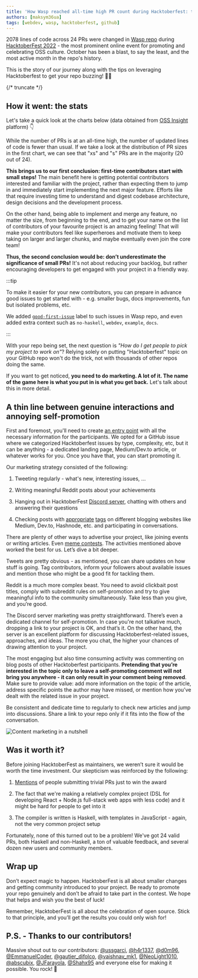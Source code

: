 ```yaml
---
title: 'How Wasp reached all-time high PR count during Hacktoberfest: tips for OSS maintainers'
authors: [maksym36ua]
tags: [webdev, wasp, hacktoberfest, github]
---
```




2078 lines of code across 24 PRs were changed in [Wasp repo](https://github.com/wasp-lang/wasp) during [HacktoberFest 2022](https://hacktoberfest.com/) - the most prominent online event for promoting and celebrating OSS culture. October has been a blast, to say the least, and the most active month in the repo's history.

This is the story of our journey along with the tips on leveraging Hacktoberfest to get your repo buzzing! 🐝🐝

{/* truncate */}

## How it went: the stats

Let's take a quick look at the charts below (data obtained from [OSS Insight](https://ossinsight.io/analyze/wasp-lang/wasp) platform) 👇

<ImgWithCaption alt="PR history" source="img/hacktoberfest-wrap-up/pr-history.png" caption="24 contributor PRs in Oct, an all-time high!" />

<ImgWithCaption alt="Lines of code changes" source="img/hacktoberfest-wrap-up/code-lines-history.png" caption="On the other hand, number of changed LoC isn't that huge" />

While the number of PRs is at an all-time high, the number of updated lines of code is fewer than usual. If we take a look at the distribution of PR sizes in the first chart, we can see that "xs" and "s" PRs are in the majority (20 out of 24).

**This brings us to our first conclusion: first-time contributors start with small steps!** The main benefit here is getting potential contributors interested and familiar with the project, rather than expecting them to jump in and
immediately start implementing the next major feature. Efforts like that require investing time to understand and digest codebase architecture, design decisions and the development process.

On the other hand, being able to implement and merge any feature, no matter the size, from beginning to the end, and to get your name on the list of contributors of your favourite project is an amazing feeling! That will make your contributors feel like superheroes and motivate them to keep taking on larger and larger chunks, and maybe eventually even join the core team!

**Thus, the second conclusion would be: don’t underestimate the significance of small PRs!** It's not about reducing your backlog, but rather encouraging developers to get engaged with your project in a friendly way.

:::tip

To make it easier for your new contributors, you can prepare in advance good issues to get started with - e.g. smaller bugs, docs improvements, fun but isolated problems, etc.

We added [`good-first-issue`](https://github.com/wasp-lang/wasp/issues?q=is%3Aissue+is%3Aopen+label%3A%22good+first+issue%22) label to such issues in Wasp repo, and even added extra context such as `no-haskell`, `webdev`, `example`, `docs`.

:::

With your repo being set, the next question is _"How do I get people to pick my project to work on"_? Relying solely
on putting "Hacktoberfest" topic on your GitHub repo won't do the trick, not with thousands of other repos doing the same.

If you want to get noticed, **you need to do marketing. A lot of it. The name of the game here is what you put in is what you get back.** Let's talk about this in more detail.

## A thin line between genuine interactions and annoying self-promotion

First and foremost, you'll need to create [an entry point](https://github.com/wasp-lang/wasp/issues/735) with all the necessary information for the participants. We opted for a GitHub issue where we categorized Hacktoberfest issues by type, complexity, etc, but it can be anything - a dedicated landing page, Medium/Dev.to article, or whatever works for you. Once you have that, you can start promoting it.

<ImgWithCaption alt="Hacktoberfest entry point - gh issue" source="img/hacktoberfest-wrap-up/hf-gh-entry-point.png" caption="Our entry point for Hacktoberfest" />

Our marketing strategy consisted of the following:

1. Tweeting regularly - what's new, interesting issues, ...

2. Writing meaningful Reddit posts about your achievements

3. Hanging out in HacktoberFest [Discord server](https://discord.com/invite/hacktoberfest), chatting with others and answering their questions

4. Checking posts with [appropriate](https://dev.to/t/hacktoberfest) [tags](https://medium.com/tag/hacktoberfest2022) on different blogging websites like Medium, Dev.to, Hashnode, etc. and participating in conversations.

There are plenty of other ways to advertise your project, like joining events or writing articles. Even [meme contests](https://github.com/dailydotdev/memetoberfest). The activities mentioned above worked the best for us. Let’s dive a bit deeper.

Tweets are pretty obvious - as mentioned, you can share updates on how stuff is going. Tag contributors, inform your followers about available issues and mention those who might be a good fit for tackling them.

Reddit is a much more complex beast. You need to avoid clickbait post titles, comply with subreddit rules on self-promotion and try to give meaningful info to the community simultaneously. Take less than you give, and you’re good.

<ImgWithCaption alt="posting on reddit" source="img/hacktoberfest-wrap-up/oss-reddit-post.png" caption="How posting on Reddit feels" />

The Discord server marketing was pretty straightforward. There’s even a dedicated channel for self-promotion. In case you're not talkative much, dropping a link to your project is OK, and that’s it. On the other hand, the server is an excellent platform for discussing Hacktoberfest-related issues, approaches, and ideas. The more you chat, the higher your chances of drawing attention to your project.

The most engaging but also time consuming activity was commenting on blog posts of other Hacktoberfest participants. **Pretending that you’re interested in the topic only to leave a self-promoting comment will not bring you anywhere - it can only result in your comment being removed**. Make sure to provide value: add more information on the topic of the article, address specific points the author may have missed, or mention how you’ve dealt with the related issue in your project.

Be consistent and dedicate time to regularly to check new articles and jump into discussions. Share a link to your repo only if it fits into the flow of the conversation.

![Content marketing in a nutshell](../static/img/hacktoberfest-wrap-up/content-marketing-in-a-nutshell.png)

## Was it worth it?

Before joining HacktoberFest as maintainers, we weren’t sure it would be worth the time investment. Our skepticism was reinforced by the following:

1. [Mentions](https://www.reddit.com/r/developersIndia/comments/xvynx9/hacktoberfest_is_ruining_opensource/) of people submitting trivial PRs just to win the award

2. The fact that we're making a relatively complex project (DSL for developing React + Node.js full-stack web apps with less code) and it might be hard for people to get into it

3. The compiler is written is Haskell, with templates in JavaScript - again, not the very common project setup

Fortunately, none of this turned out to be a problem! We've got 24 valid PRs, both Haskell and non-Haskell, a ton of valuable feedback, and several dozen new users and community members.

## Wrap up

Don’t expect magic to happen. HacktoberFest is all about smaller changes and getting community introduced to your project. Be ready to promote your repo genuinely and don’t be afraid to take part in the contest. We hope that helps and wish you the best of luck!

Remember, HacktoberFest is all about the celebration of open source. Stick to that principle, and you’ll get the results you could only wish for!

## P.S. - Thanks to our contributors!

Massive shout out to our contributors: [@ussgarci](https://twitter.com/ussgarci), [@h4r1337](https://twitter.com/h4r1337), [@d0m96](https://twitter.com/d0m96), [@EmmanuelCoder](https://twitter.com/EmmanuelCoder), [@gautier\_difolco](https://twitter.com/gautier_difolco), [@vaishnav\_mk1](https://twitter.com/vaishnav_mk1), [@NeoLight1010](https://twitter.com/NeoLight1010), [@abscubix](https://twitter.com/abscubix), [@JFarayola](https://twitter.com/JFarayola), [@Shahx95](https://twitter.com/Shahx95) and everyone else for making it possible. You rock! 🤘
